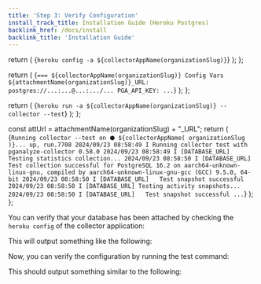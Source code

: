 ```yaml
---
title: 'Step 3: Verify Configuration'
install_track_title: Installation Guide (Heroku Postgres)
backlink_href: /docs/install
backlink_title: 'Installation Guide'
---
```




  return (
    <CodeBlock>{`heroku config -a ${collectorAppName(organizationSlug)}`}</CodeBlock>
  );
};

  return (
    <CodeBlock>
      {`=== ${collectorAppName(organizationSlug)} Config Vars
${attachmentName(organizationSlug)}_URL: postgres://...:...@...:.../...
PGA_API_KEY: ...`}
    </CodeBlock>
  );
};

  return (
    <CodeBlock>{`heroku run -a ${collectorAppName(organizationSlug)} -- collector --test`}</CodeBlock>
  );
};

  const attUrl = attachmentName(organizationSlug) + "_URL";
  return (
    <CodeBlock>
      {`Running collector --test on ⬢ ${collectorAppName(
        organizationSlug
      )}... up, run.7708
2024/09/23 08:58:49 I Running collector test with pganalyze-collector 0.58.0
2024/09/23 08:58:49 I [DATABASE_URL] Testing statistics collection...
2024/09/23 08:58:50 I [DATABASE_URL]   Test collection successful for PostgreSQL 16.2 on aarch64-unknown-linux-gnu, compiled by aarch64-unknown-linux-gnu-gcc (GCC) 9.5.0, 64-bit
2024/09/23 08:58:50 I [DATABASE_URL]   Test snapshot successful
2024/09/23 08:58:50 I [DATABASE_URL] Testing activity snapshots...
2024/09/23 08:58:50 I [DATABASE_URL]   Test snapshot successful
...`}
    </CodeBlock>
  );
};

You can verify that your database has been attached by checking the `heroku config` of the collector application:

<HerokuConfigCommand organizationSlug={props.organizationSlug} />

This will output something like the following:

<HerokuConfigOutput organizationSlug={props.organizationSlug} />

Now, you can verify the configuration by running the test command:

<TestCommand organizationSlug={props.organizationSlug} />

This should output something similar to the following:

<TestOutput organizationSlug={props.organizationSlug} />

<PublicLastStepLogInsightsLink />
